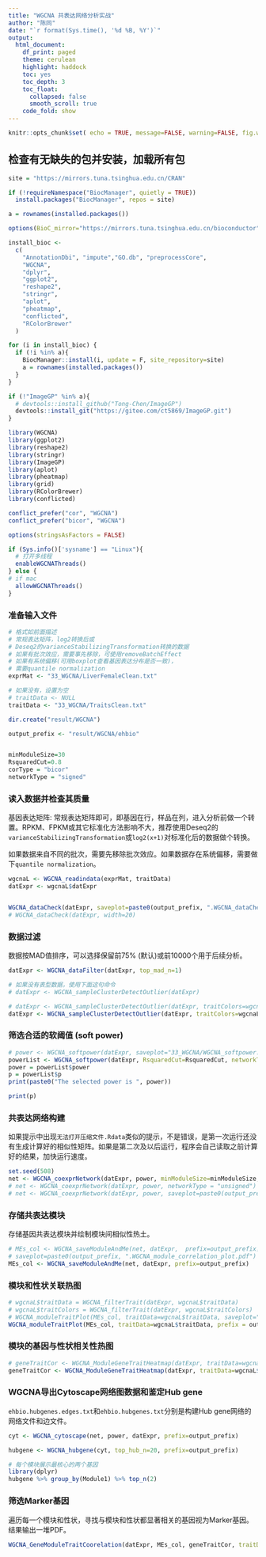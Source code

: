 ```yaml
---
title: "WGCNA 共表达网络分析实战"
author: "陈同"
date: "`r format(Sys.time(), '%d %B, %Y')`"
output:
  html_document:
    df_print: paged
    theme: cerulean
    highlight: haddock
    toc: yes
    toc_depth: 3
    toc_float:
      collapsed: false
      smooth_scroll: true
    code_fold: show
---
```



```r
knitr::opts_chunk$set( echo = TRUE, message=FALSE, warning=FALSE, fig.width=8 )
```

## 检查有无缺失的包并安装，加载所有包

```r
site = "https://mirrors.tuna.tsinghua.edu.cn/CRAN"

if (!requireNamespace("BiocManager", quietly = TRUE))
  install.packages("BiocManager", repos = site)

a = rownames(installed.packages())

options(BioC_mirror="https://mirrors.tuna.tsinghua.edu.cn/bioconductor")

install_bioc <-
  c(
    "AnnotationDbi", "impute","GO.db", "preprocessCore",
    "WGCNA",
    "dplyr",
    "ggplot2",
    "reshape2",
    "stringr",
    "aplot",
    "pheatmap",
    "conflicted",
    "RColorBrewer"
  )

for (i in install_bioc) {
  if (!i %in% a){
    BiocManager::install(i, update = F, site_repository=site)
    a = rownames(installed.packages())
  }
}

if (!"ImageGP" %in% a){
  # devtools::install_github("Tong-Chen/ImageGP")
  devtools::install_git("https://gitee.com/ct5869/ImageGP.git")
}
```

```r
library(WGCNA)
library(ggplot2)
library(reshape2)
library(stringr)
library(ImageGP)
library(aplot)
library(pheatmap)
library(grid)
library(RColorBrewer)
library(conflicted)

conflict_prefer("cor", "WGCNA")
conflict_prefer("bicor", "WGCNA")

options(stringsAsFactors = FALSE)

if (Sys.info()['sysname'] == "Linux"){
  # 打开多线程
  enableWGCNAThreads()
} else {
# if mac
  allowWGCNAThreads()
}
```

### 准备输入文件

```r
# 格式如前面描述
# 常规表达矩阵，log2转换后或
# Deseq2的varianceStabilizingTransformation转换的数据
# 如果有批次效应，需要事先移除，可使用removeBatchEffect
# 如果有系统偏移(可用boxplot查看基因表达分布是否一致)，
# 需要quantile normalization
exprMat <- "33_WGCNA/LiverFemaleClean.txt"

# 如果没有，设置为空
# traitData <- NULL
traitData <- "33_WGCNA/TraitsClean.txt"

dir.create("result/WGCNA")

output_prefix <- "result/WGCNA/ehbio"


minModuleSize=30
RsquaredCut=0.8
corType = "bicor"
networkType = "signed"
```

### 读入数据并检查其质量

基因表达矩阵: 常规表达矩阵即可，即基因在行，样品在列，进入分析前做一个转置。RPKM、FPKM或其它标准化方法影响不大，推荐使用Deseq2的`varianceStabilizingTransformation`或`log2(x+1)`对标准化后的数据做个转换。

如果数据来自不同的批次，需要先移除批次效应。如果数据存在系统偏移，需要做下`quantile normalization`。

```r
wgcnaL <- WGCNA_readindata(exprMat, traitData)
datExpr <- wgcnaL$datExpr


WGCNA_dataCheck(datExpr, saveplot=paste0(output_prefix, ".WGCNA_dataCheck.pdf"), width=20)
# WGCNA_dataCheck(datExpr, width=20)
```



### 数据过滤

数据按MAD值排序，可以选择保留前75% (默认)或前10000个用于后续分析。

```r
datExpr <- WGCNA_dataFilter(datExpr, top_mad_n=1)

# 如果没有表型数据，使用下面这句命令
# datExpr <- WGCNA_sampleClusterDetectOutlier(datExpr)

# datExpr <- WGCNA_sampleClusterDetectOutlier(datExpr, traitColors=wgcnaL$traitColorstaobao, saveplot=paste0(output_prefix, ".WGCNA_sampleClusterDetectOutlier.pdf")
datExpr <- WGCNA_sampleClusterDetectOutlier(datExpr, traitColors=wgcnaL$traitColors, removeOutlier = T)
```

### 筛选合适的软阈值 (soft power)

```r
# power <- WGCNA_softpower(datExpr, saveplot="33_WGCNA/WGCNA_softpower.pdf")
powerList <- WGCNA_softpower(datExpr, RsquaredCut=RsquaredCut, networkType=networkType, saveplot=paste0(output_prefix, ".power.pdf"))
power = powerList$power
p = powerList$p
print(paste0("The selected power is ", power))

print(p)
```



### 共表达网络构建

如果提示中出现`无法打开压缩文件.Rdata`类似的提示，不是错误，是第一次运行还没有生成计算好的相似性矩阵。如果是第二次及以后运行，程序会自己读取之前计算好的结果，加快运行速度。

```r
set.seed(508)
net <- WGCNA_coexprNetwork(datExpr, power, minModuleSize=minModuleSize, corType = corType, networkType = networkType)
# net <- WGCNA_coexprNetwork(datExpr, power, networkType = "unsigned")
# net <- WGCNA_coexprNetwork(datExpr, power, saveplot=paste0(output_prefix, "WGCNA_module_generation_plot.pdf"))
```

### 存储共表达模块

存储基因共表达模块并绘制模块间相似性热土。

```r
# MEs_col <- WGCNA_saveModuleAndMe(net, datExpr,  prefix=output_prefix， 
# saveplot=paste0(output_prefix, ".WGCNA_module_correlation_plot.pdf")
MEs_col <- WGCNA_saveModuleAndMe(net, datExpr, prefix=output_prefix)
```

### 模块和性状关联热图


```r
# wgcnaL$traitData = WGCNA_filterTrait(datExpr, wgcnaL$traitData)
# wgcnaL$traitColors = WGCNA_filterTrait(datExpr, wgcnaL$traitColors)
# WGCNA_moduleTraitPlot(MEs_col, traitData=wgcnaL$traitData, saveplot="33_WGCNA/WGCNA_moduleTraitHeatmap.pdf", width=15, height=12)
WGCNA_moduleTraitPlot(MEs_col, traitData=wgcnaL$traitData, prefix = output_prefix, corType=corType)
```

### 模块的基因与性状相关性热图

```r
# geneTraitCor <- WGCNA_ModuleGeneTraitHeatmap(datExpr, traitData=wgcnaL$traitData, net=net, saveplot=paste0(output_prefix, ".WGCNA_ModuleGeneTraitHeatmap.pdf"))
geneTraitCor <- WGCNA_ModuleGeneTraitHeatmap(datExpr, traitData=wgcnaL$traitData, net=net, prefix = output_prefix, corType=corType)
```

### WGCNA导出Cytoscape网络图数据和鉴定Hub gene

`ehbio.hubgenes.edges.txt`和`ehbio.hubgenes.txt`分别是构建Hub gene网络的网络文件和边文件。


```r
cyt <- WGCNA_cytoscape(net, power, datExpr, prefix=output_prefix)

hubgene <- WGCNA_hubgene(cyt, top_hub_n=20, prefix=output_prefix)

# 每个模块展示最核心的两个基因
library(dplyr)
hubgene %>% group_by(Module1) %>% top_n(2)
```

### 筛选Marker基因

遍历每一个模块和性状，寻找与模块和性状都显著相关的基因视为Marker基因。结果输出一堆PDF。

```r
WGCNA_GeneModuleTraitCoorelation(datExpr, MEs_col, geneTraitCor, traitData=wgcnaL$traitData, net, prefix=output_prefix, corType=corType)
```


